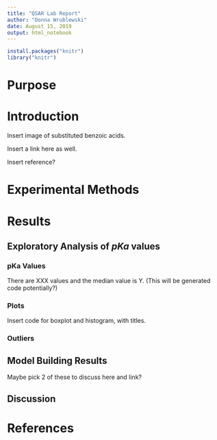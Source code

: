```yaml
---
title: "QSAR Lab Report"
author: "Donna Wrublewski"
date: August 15, 2019
output: html_notebook
---
```


```r
install.packages("knitr")
library("knitr")
```

# Purpose

# Introduction

Insert image of substituted benzoic acids.

Insert a link here as well. 

Insert reference?

# Experimental Methods

# Results

## Exploratory Analysis of _pKa_ values

### pKa Values

There are XXX values and the median value is Y.
(This will be generated code potentially?)

### Plots

Insert code for boxplot and histogram, with titles.

### Outliers

## Model Building Results

Maybe pick 2 of these to discuss here and link?

## Discussion

# References
